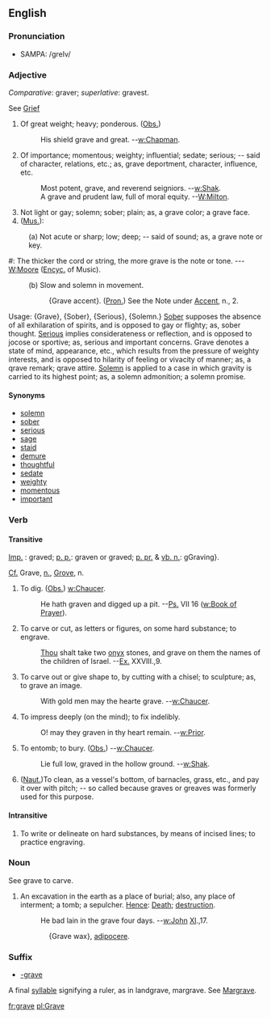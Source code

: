 ==English==
===Pronunciation===
*SAMPA: /greIv/

===Adjective===
''Comparative'': graver; ''superlative'': gravest.

See [[Grief]]
# Of great weight; heavy; ponderous. ([[Obs.]])
#: His shield grave and great.      --[[w:Chapman]].
# Of importance; momentous; weighty; influential; sedate; serious; -- said of character, relations, etc.; as, grave deportment, character, influence, etc.
#: Most potent, grave, and reverend seigniors. --[[w:Shak]].
#: A grave and prudent law, full of moral equity. --[[W:Milton]].
# Not light or gay; solemn; sober; plain; as, a grave color; a grave face.
# ([[Mus.]]):
:(a) Not acute or sharp; low; deep; -- said of sound; as, a grave note or key.
#:  The thicker the cord or string, the more grave is the note or tone. --- [[W:Moore]]    ([[Encyc.]] of               Music).
:(b) Slow and solemn in movement.
::{Grave accent}. ([[Pron.]]) See the Note under [[Accent]], n., 2.

Usage: {Grave}, {Sober}, {Serious}, {Solemn.} [[Sober]] supposes    the absence of all exhilaration of spirits, and is opposed to gay or flighty; as, sober thought. [[Serious]] implies considerateness or reflection, and is opposed to jocose or sportive; as, serious and important concerns. Grave denotes a state of mind, appearance, etc., which results from the pressure of weighty  interests, and is opposed to hilarity of feeling or vivacity of manner; as, a qrave remark; qrave attire. [[Solemn]] is applied to a case in which gravity is carried to its highest point; as, a solemn admonition;   a solemn promise.
====Synonyms====
*[[solemn]]
*[[sober]]
*[[serious]]
*[[sage]]
*[[staid]]
*[[demure]]
*[[thoughtful]]
*[[sedate]]
*[[weighty]]
*[[momentous]]
*[[important]]

===Verb===
====Transitive====
[[Imp.]] : graved; [[p. p.]]: graven or graved; [[p. pr.]] & [[vb. n.]]: gGraving}. 

[[Cf.]] Grave, [[n.]], [[Grove]], n.
# To dig. ([[Obs.]]) [[w:Chaucer]].
#: He hath graven and digged up a pit.   --[[Ps.]] VII 16 ([[w:Book of Prayer]]).
# To carve or cut, as letters or figures, on some hard substance; to engrave.
#: [[Thou]] shalt take two [[onyx]] stones, and grave on them  the names of the children of Israel.  --[[Ex.]] XXVIII.,9.
# To carve out or give shape to, by cutting with a chisel; to sculpture; as, to grave an image.
#: With gold men may the hearte grave.   --[[w:Chaucer]].
# To impress deeply (on the mind); to fix indelibly.
#: O! may they graven in thy heart remain. --[[w:Prior]].
# To entomb; to bury. ([[Obs.]]) --[[w:Chaucer]].
#: Lie full low, graved in the hollow ground. --[[w:Shak]].
# ([[Naut.]])To clean, as a vessel's bottom, of barnacles, grass, etc., and pay it over with pitch; -- so called because graves or greaves was formerly used for this purpose.

====Intransitive====

#To write or delineate on hard substances, by means of incised lines; to practice engraving.

===Noun===

See grave to carve.

#An excavation in the earth as a place of burial; also, any place of interment; a tomb; a sepulcher. [[Hence]]: [[Death]]; [[destruction]].
#:He bad lain in the grave four days.      --[[w:John]] [[XI]].,17.

::{Grave wax}, [[adipocere]].

===Suffix===
*[[-grave]]

A final [[syllable]] signifying a ruler, as in landgrave,
margrave. See [[Margrave]].

[[fr:grave]]
[[pl:Grave]]